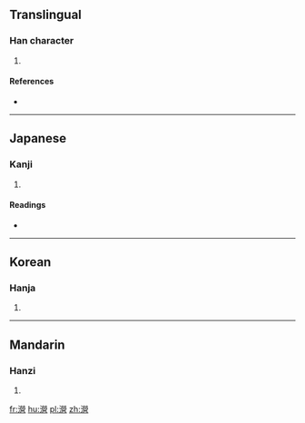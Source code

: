 ==Translingual==

===Han character===
{{Han char|rn=85|rad=水|as=17|sn=20|four=3916<sub>6</sub>|canj=水火火口 (EFFR)}}

# {{defn|Han|sort=水17}}

====References====
* {{Han ref|kx=0660.280|dkj=18687|dj=1070.190|hdz=31785.040|uh=702F|ud=28719|bh=F45D|bd=62557}}

----

==Japanese==

===Kanji===
{{ja-kanji|grade=|rs=水17}}

# {{defn|lang=ja|sort=水17}}

====Readings====
* {{ja-readings|on=[[えい]] (ei), [[よう]] (yō)|kun=[[おがわ]] (ogawa)}}

----

==Korean==

===Hanja===
{{ko-hanja|hangeul=영|eumhun=|rv=yeong|mr=yŏng|y=yeng}}

# {{defn|lang=ko|sort=水17}}

----

==Mandarin==

===Hanzi===
{{cmn-hanzi|pin=[[yíng]] ([[ying2]])|wg=ying<sup>2</sup>}}

# {{defn|lang=cmn|sort=水17}}

[[fr:瀯]]
[[hu:瀯]]
[[pl:瀯]]
[[zh:瀯]]